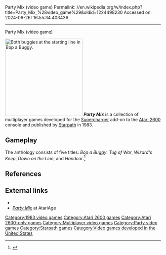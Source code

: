 Party Mix (video game)
Permalink: //en.wikipedia.org/w/index.php?title=Party_Mix_%28video_game%29&oldid=1224498230
Accessed on: 2024-06-26T16:55:34.403436



------
Party Mix (video game)
{{Infobox video game
|title= Party Mix
|image= Party Mix video game cover.jpg
|caption= Box art
|developer= [[Starpath]]
|publisher= [[Starpath]]
|designer= Dennis Caswell
|released= [[1983 in video gaming|1983]]
|genre= [[Party video game|Party]]
|modes= [[Multiplayer video game|2 or 4 players]]
|platforms= [[Atari 2600]]
}}

[[File:Party_Mix_Bop_a_Buggy_Screenshot.png|thumb|right|250px|Both buggies at the starting line in ''Bop a Buggy''.]]
'''''Party Mix''''' is a collection of multiplayer games developed for the [[Starpath Supercharger|Supercharger]] add-on to the [[Atari 2600]] console and published by [[Starpath]] in 1983.

==Gameplay==
The anthology consists of five titles: ''Bop a Buggy'', ''Tug of War'', ''Wizard's Keep'', ''Down on the Line'', and ''Handcar''.<ref>{{Cite book |last=Weiss |first=Brett |url=https://www.google.com/books/edition/Classic_Home_Video_Games_1972_1984/BzxTtml8Jq4C?hl=en&gbpv=0 |title=Classic Home Video Games, 1972-1984: A Complete Reference Guide |date=December 20, 2011 |publisher=[[McFarland & Company]] |isbn=9780786487554 |page=88 |access-date=February 29, 2024}}</ref>

==References==
{{reflist}}

==External links==
*{{atarimania|id=13624}}
*[https://www.atariage.com/software_page.php?SoftwareLabelID=344 ''Party Mix''] at AtariAge

[[Category:1983 video games]]
[[Category:Atari 2600 games]]
[[Category:Atari 2600-only games]]
[[Category:Multiplayer video games]]
[[Category:Party video games]]
[[Category:Starpath games]]
[[Category:Video games developed in the United States]]


{{Atari-console-stub}}
{{party-videogame-stub}}